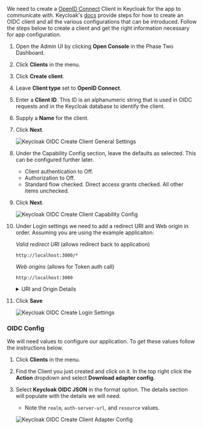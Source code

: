 We need to create a [OpenID Connect](https://www.keycloak.org/docs/latest/server_admin/#con-oidc_server_administration_guide) Client in Keycloak for the app to communicate with. Keycloak's [docs](https://www.keycloak.org/docs/latest/server_admin/#_oidc_clients) provide steps for how to create an OIDC client and all the various configurations that can be introduced. Follow the steps below to create a client and get the right information necessary for app configuration.

1.  Open the Admin UI by clicking **Open Console** in the Phase Two Dashboard.
1.  Click **Clients** in the menu.
1.  Click **Create client**.
1.  Leave **Client type** set to **OpenID Connect**.
1.  Enter a **Client ID**. This ID is an alphanumeric string that is used in OIDC requests and in the Keycloak database to identify the client.
1.  Supply a **Name** for the client.
1.  Click **Next**.

    ![Keycloak OIDC Create Client General Settings](/blog/oidc_client_creation/general-settings.png)

1.  Under the Capability Config section, leave the defaults as selected. This can be configured further later.

    - Client authentication to Off.
    - Authorization to Off.
    - Standard flow checked. Direct access grants checked. All other items unchecked.

1.  Click **Next**.

    ![Keycloak OIDC Create Client Capability Config ](/blog/oidc_client_creation/capability-config.png)

1.  Under Login settings we need to add a redirect URI and Web origin in order. Assuming you are using the example applicaiton:

    _Valid redirect URI_ (allows redirect back to application)

    ```
    http://localhost:3000/*
    ```

    _Web origins_ (allows for Token auth call)

    ```
    http://localhost:3000
    ```

    <details >

    <summary>URI and Origin Details</summary>

    The choice of `localhost` is arbitrary. If you are using an example application running locally, this will apply. If you are using an app that you actually have deployed somewhere, then you will need to substitute the appropriate URI for that.

    </details>

1.  Click **Save**

    ![Keycloak OIDC Create Login Settings](/blog/oidc_client_creation/login-settings.png)

### OIDC Config

We will need values to configure our application. To get these values follow the instructions below.

1. Click **Clients** in the menu.
1. Find the Client you just created and click on it. In the top right click the **Action** dropdown and select **Download adapter config**.
1. Select **Keycloak OIDC JSON** in the format option. The details section will populate with the details we will need.

   - Note the `realm`, `auth-server-url`, and `resource` values.

   ![Keycloak OIDC Create Client Adapter Config](/blog/oidc_client_creation/adapter-config.png)
